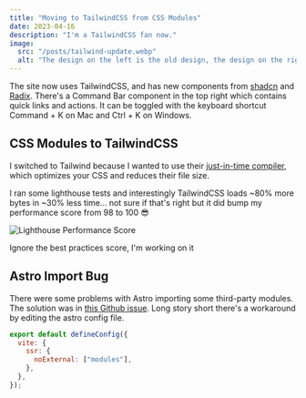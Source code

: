 ```yaml
---
title: "Moving to TailwindCSS from CSS Modules"
date: 2023-04-16
description: "I'm a TailwindCSS fan now."
image:
  src: "/posts/tailwind-update.webp"
  alt: "The design on the left is the old design, the design on the right is the new design."
---
```


The site now uses TailwindCSS, and has new components from [shadcn](https://ui.shadcn.com) and [Radix](https://radix-ui.com). There's a Command Bar component in the top right which contains quick links and actions. It can be toggled with the keyboard shortcut Command + K on Mac and Ctrl + K on Windows.

## CSS Modules to TailwindCSS

I switched to Tailwind because I wanted to use their [just-in-time compiler](https://tailwindcss.com/blog/just-in-time-the-next-generation-of-tailwind-css), which optimizes your CSS and reduces their file size.

I ran some lighthouse tests and interestingly TailwindCSS loads ~80% more bytes in ~30% less time... not sure if that's right but it did bump my performance score from 98 to 100 😎

![Lighthouse Performance Score](/posts/lighthouse.webp)

<figcaption class="-mt-4">
  Ignore the best practices score, I'm working on it
</figcaption>

## Astro Import Bug

There were some problems with Astro importing some third-party modules. The solution was in [this Github issue](https://github.com/withastro/astro/issues/3174). Long story short there's a workaround by editing the astro config file.

```javascript
export default defineConfig({
  vite: {
    ssr: {
      noExternal: ["modules"],
    },
  },
});
```

<br />
